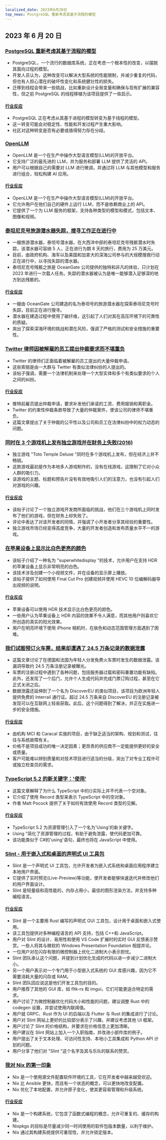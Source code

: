 ```yaml
---
localized_date: 2023年6月20日
top_news: PostgreSQL 重新考虑其基于流程的模型
---
```




## 2023 年 6 月 20 日

### [PostgreSQL 重新考虑其基于流程的模型](https://lwn.net/SubscriberLink/934940/3abb2d4086680b78/)

- PostgreSQL，一个流行的数据库系统，正在考虑一个根本性的改变，以摆脱其面向过程的模型。
- 开发人员认为，这种改变可以解决大型系统的性能限制，并减少重复的代码，但也有人担心潜在的破坏性变化和系统健壮性的损失。
- 迁移到线程会带来一些挑战，比如重新设计全局变量和确保与现有扩展的兼容性，但之前 PostgreSQL 的线程移植为该项目提供了一些启示。

#### [行业反应](http://news.ycombinator.com/item?id=36393030)

- PostgreSQL 正在考虑从其基于进程的模型转变为基于线程的模型。
- 这一转变可能会对稳定性、性能和开发过程产生重大影响。
- 社区对这种转变是否有必要或值得努力存在分歧。

### [OpenLLM](https://github.com/bentoml/OpenLLM)

- OpenLLM 是一个在生产中操作大型语言模型(LLM)的开放平台。
- 它支持广泛的最先进的 LLM，并为服务和部署 LLM 提供了灵活的 API。
- 用户可以根据自己的需要对 LLM 进行微调，并通过将 LLM 与其他模型和服务进行组合，轻松构建 AI 应用。

#### [行业反应](http://news.ycombinator.com/item?id=36388219)

- OpenLLM 是一个在生产中操作大型语言模型(LLM)的开放平台。
- 它允许用户在他们自己的硬件上运行 LLM，而不是依赖商业上的 API。
- 它提供了一个为 LLM 服务的框架，支持各种类型的模型和模式，包括文本、图像和视频。

### [泰坦尼克号旅游潜水器失踪，搜寻工作正在进行中](https://www.bbc.com/news/world-us-canada-65953872)

- 一艘旅游潜水器，泰坦号潜水器，在大西洋中部的泰坦尼克号残骸潜水时失踪。该潜水器可容纳 5 人，正在进行为期 8 天的旅行，费用为 25 万美元。
- 目前，由政府机构、海军以及美国和加拿大的深海公司参与的大规模搜救行动正在进行中，以寻找失踪的潜水器。
- 泰坦尼克号残骸之旅是 OceanGate 公司提供的独特和非凡的体验，只计划在 2023 年进行一次载人任务。失踪的潜水器被认为是唯一能够潜入足够深的地方到达残骸的。

#### [行业反应](http://news.ycombinator.com/item?id=36391053)

- 一艘由 OceanGate 公司建造的名为泰坦号的旅游潜水器在探索泰坦尼克号时失踪，目前正在进行搜寻。
- 潜水器在建造过程中使用了碳纤维，这引起了人们对其在高压环境下的可靠性的质疑。
- 突出了探索深海环境的挑战和潜在风险，强调了严格的测试和安全措施的重要性。

### [Twitter 律师因被解雇的员工提出仲裁要求而不堪重负](https://www.techdirt.com/2023/06/16/twitters-lawyers-admit-theyre-overwhelmed-as-nearly-2000-laid-off-employees-file-arbitration-claims/)

- Twitter 的律师们正面临着被解雇的员工提出的大量仲裁申请。
- 这些索赔是由一大群与 Twitter 有类似法律纠纷的人提出的。
- 该帖子强调，需要一个法律机制来处理一个大型实体和多个有类似要求的个人之间的纠纷。

#### [行业反应](http://news.ycombinator.com/item?id=36390308)

- 推特前雇员提出仲裁申请，要求补发他们承诺的工资、费用报销和离职金。
- Twitter 的约束性仲裁条款导致了大量的仲裁案件，使该公司的律师不堪重负。
- 这篇文章提出了关于仲裁的公平性以及公司和员工在法律纠纷中的权力动态的问题。

### [同时在 3 个游戏机上发布独立游戏并在财务上失败(2016)](https://juicybeast.com/2016/01/11/releasing-an-indie-game-on-3-consoles-at-once-and-failing-financially/#2-years)

- 独立游戏 "Toto Temple Deluxe "同时在多个游戏机上发布，但在经济上并不畅销。
- 这款游戏最初是作为本地多人游戏制作的，没有在线游戏，这限制了它对小众人群的吸引力。
- 该游戏的主题、标题和预告片没有有效地吸引人们的注意力，也没有引起人们对游戏的兴趣。

#### [行业反应](http://news.ycombinator.com/item?id=36387030)

- 该帖子讨论了一个独立游戏开发商所面临的挑战，他们在三个游戏机上同时发布了他们的游戏，但在财务上却失败了。
- 评论中表达了对该开发者的同情，并强调了小开发者分享其经验的重要性。
- 独立游戏市场已经变得高度竞争，大量的开发者创造和发布质量水平不一的游戏。

### [在苹果设备上显示比白色更亮的颜色](https://github.com/dtinth/superwhite)

- 该帖子介绍了一种名为 "superwhitedisplay "的技术，允许用户在支持 HDR 的苹果设备上显示非常明亮的白色。
- 该技术涉及创建一个小视频文件，并在设备的显示屏上播放。
- 该帖子提供了如何使用 Final Cut Pro 创建视频并使用 HEVC 10 位编解码器导出视频的说明。

#### [行业反应](http://news.ycombinator.com/item?id=36389285)

- 苹果设备可以使用 HDR 技术显示比白色更亮的颜色。
- 一些用户认为苹果设备上 HDR 内容的效果不令人满意，而其他用户则喜欢它所创造的真实的阳光效果。
- 用户在明亮环境下使用 iPhone 相机时，在肤色和动态范围管理方面遇到了困难。

### [我们试图预订火车票，结果却遭遇了 24.5 万条记录的数据泄露](https://zerforschung.org/posts/freundschaftspass-en/)

- 这篇文章讨论了在德国和法国为年轻人分发免费火车票时发生的数据泄露。该漏洞导致约 24.5 万条注册记录被曝光。
- 车票的注册过程中遇到了各种问题，包括服务器过载和密码重置功能有缺陷。此外，还发现了一个后门，允许个人生成代码并完成门票订购过程，甚至在它正式关闭之后。
- 数据泄露还延伸到了一个名为 DiscoverEU 的类似项目，该项目为欧洲年轻人提供免费的 Interrail 通行证。超过 24.5 万条来自 DiscoverEU 的注册记录被发现可以在互联网上轻易获取。此后，这个问题得到了解决，并正在实施进一步的安全措施。

#### [行业反应](http://news.ycombinator.com/item?id=36388828)

- 由机构 MCI 和 Caracal 实施的项目，由于缺乏适当的架构、规划和测试，往往与系统故障有关。
- 价格不是项目成功的唯一决定因素；更昂贵的供应商不一定能提供更好的安全或质量。
- 客户可能难以辨别质量和对技术项目进行适当的分级，突出了对专业工程许可或独立检查员的需求。

### [TypeScript 5.2 的新关键字：'使用'](https://www.totaltypescript.com/typescript-5-2-new-keyword-using)

- 这篇文章解释了为什么 TypeScript 中的{}实际上并不代表一个空对象。
- 它介绍了使用 Record 类型来表示 TypeScript 中的空对象。
- 作者 Matt Pocock 提供了关于如何有效使用 Record 类型的见解。

#### [行业反应](http://news.ycombinator.com/item?id=36388894)

- TypeScript 5.2 为资源管理引入了一个名为'Using'的新关键字。
- Using "简化了资源管理的过程，有助于避免泄露，使代码更加可靠。
- 该功能类似于 C#的'using'语句，最终也将在 JavaScript 中使用。

### [Slint - 用于嵌入式和桌面的声明式 UI 工具包](https://slint.dev)

- Slint 是一个声明式 UI 工具包，允许开发者为嵌入式系统和桌面应用程序建立本地用户界面。
- 它提供了实时预览(Live-Preview)等功能，使开发者能够快速迭代并修改他们的用户界面设计。
- Slint 是轻量级和高性能的，内存占用小，最佳的图形渲染方法，并支持多种编程语言。

#### [行业反应](http://news.ycombinator.com/item?id=36388821)

- Slint 是一个主要用 Rust 编写的声明式 GUI 工具包，设计用于桌面和嵌入式使用。
- 该工具包提供对多种编程语言的 API 支持，包括 C++和 JavaScript。
- 用户对 Slint 的设计、易用性和使用 VS Code 扩展时的实时 GUI 反馈表示赞赏。一些人将其与微软的 Windows Presentation Foundation 相提并论。
- 一位用户对在闪存有限的微控制器上优化二进制大小表示担忧。
- Slint 团队承认这个问题，并提到计划优化生成的代码以进一步减少二进制大小。
- 另一个用户表示对一个专门用于小型嵌入式系统的 GUI 库感兴趣，因为它不需要消耗大量的闪存或 RAM。
- Slint 团队回应说这是他们开发工具包的目的。
- 用户推荐了其他的 GUI 库，如 fltk-rs 和 imgui，它们可能更适合特定的需求。
- 用户讨论了为微控制器优化代码大小和性能的问题，建议调整 Rust 中的 codegen 设置，并尝试使用内联阈值。
- 用户就 GRPC、Rust 作为 UI 的后端以及 Flutter 与 Rust 的集成进行了讨论。
- 用户对 Slint 网站上更好的比较部分表示了兴趣，并建议考虑其他 UI 框架。
- 用户讨论了 Slint 的价格结构，并要求在价格信息上更加清晰。
- 用户建议在 Slint 网站上加入一个入职指南，并改进小部件库的例子。
- 用户提出了关于文本处理、可访问性支持、本地小工具集成和 Python API 计划的问题。
- 用户分享了他们对 "Slint "这个名字及其与乐队的联系的赞赏。

### [我对 Nix 的第一印象](https://mtlynch.io/notes/nix-first-impressions/)

- Nix 是一个使用源文件配置软件环境的工具，它在开发者中越来越受欢迎。
- Nix 比 Ansible 更快，而且有一个状态的概念，可以更快地改变配置。
- Nix 优化了本地配置，并允许原子变化，使其更容易管理和升级系统。

#### [行业反应](http://news.ycombinator.com/item?id=36387874)

- Nix 是一个构建系统，它包含了函数式编程的概念，允许可重复的、缓存的构建。
- Nixpkgs 的目标是尽量减少同一时间使用的软件包版本数量，以利于维护。
- Nix 通过其构建系统提供可重现性，并允许锁定版本。

</Steps>
